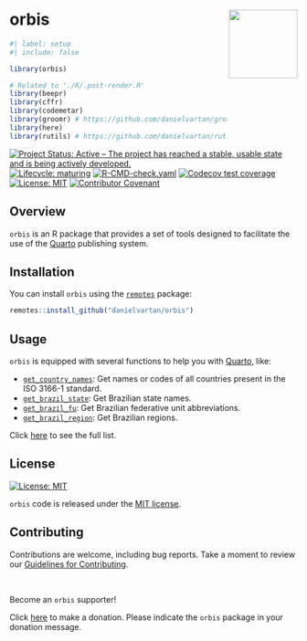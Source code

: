 # orbis <a href = "https://danielvartan.github.io/brandr/"><img src = "man/figures/logo.png" align="right" width="120" /></a>

<!-- quarto render -->

```r
#| label: setup
#| include: false

library(orbis)

# Related to './R/.post-render.R'
library(beepr)
library(cffr)
library(codemetar)
library(groomr) # https://github.com/danielvartan/groomr
library(here)
library(rutils) # https://github.com/danielvartan/rutils
```

<!-- badges: start -->
[![Project Status: Active – The project has reached a stable, usable state and is being actively developed.](https://www.repostatus.org/badges/latest/active.svg)](https://www.repostatus.org/#active)
[![Lifecycle: maturing](https://img.shields.io/badge/lifecycle-maturing-blue.svg)](https://lifecycle.r-lib.org/articles/stages.html#maturing)
[![R-CMD-check.yaml](https://github.com/danielvartan/orbis/actions/workflows/check-standard.yaml/badge.svg)](https://github.com/danielvartan/orbis/actions/workflows/check-standard.yaml)
[![Codecov test coverage](https://codecov.io/gh/danielvartan/orbis/branch/main/graph/badge.svg)](https://app.codecov.io/gh/danielvartan/orbis?branch=main)
[![License: MIT](https://img.shields.io/badge/license-MIT-green)](https://choosealicense.com/licenses/mit/)
[![Contributor Covenant](https://img.shields.io/badge/Contributor%20Covenant-2.1-4baaaa.svg)](https://www.contributor-covenant.org/version/2/1/code_of_conduct/)
<!-- badges: end -->

## Overview

`orbis` is an R package that provides a set of tools designed to facilitate the use of the [Quarto](https://quarto.org/) publishing system.

## Installation

You can install `orbis` using the [`remotes`](https://github.com/r-lib/remotes) package:

``` r
remotes::install_github("danielvartan/orbis")
```

## Usage

`orbis` is equipped with several functions to help you with [Quarto](https://quarto.org/), like:

- [`get_country_names`](https://danielvartan.github.io/orbis/reference/get_country_names.html): Get names or codes of all countries present in the ISO 3166-1 standard.
- [`get_brazil_state`](https://danielvartan.github.io/orbis/reference/get_brazil_state.html): Get Brazilian state names.
- [`get_brazil_fu`](https://danielvartan.github.io/orbis/reference/get_brazil_fu.html): Get Brazilian federative unit abbreviations.
- [`get_brazil_region`](https://danielvartan.github.io/orbis/reference/get_brazil_region.html): Get Brazilian regions.

Click [here](https://danielvartan.github.io/orbis/) to see the full list.

## License

[![License:
MIT](https://img.shields.io/badge/license-MIT-green)](https://opensource.org/license/mit)

`orbis` code is released under the [MIT license](https://opensource.org/license/mit).

## Contributing

Contributions are welcome, including bug reports. Take a moment to review our [Guidelines for Contributing](https://danielvartan.github.io/orbis/CONTRIBUTING.html).

<br>

Become an `orbis` supporter!

Click [here](https://github.com/sponsors/danielvartan) to make a donation. Please indicate the `orbis` package in your donation message.
